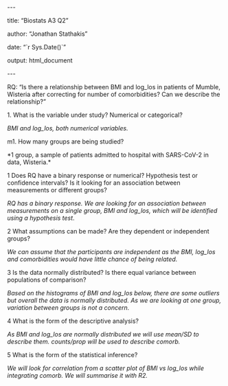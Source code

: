 \-\--

title: "Biostats A3 Q2"

author: "Jonathan Stathakis"

date: "\`r Sys.Date()\`"

output: html_document

\-\--

RQ: "Is there a relationship between BMI and log_los in patients of Mumble, Wisteria after correcting for number of comorbidities? Can we describe the relationship?"

1\. What is the variable under study? Numerical or categorical?

*BMI and log_los, both numerical variables.*

m1. How many groups are being studied?

\*1 group, a sample of patients admitted to hospital with SARS-CoV-2 in data, Wisteria.\*

1 Does RQ have a binary response or numerical? Hypothesis test or confidence intervals? Is it looking for an association between measurements or different groups?

*RQ has a binary response. We are looking for an association between measurements on a single group, BMI and log_los, which will be identified using a hypothesis test*.

2 What assumptions can be made? Are they dependent or independent groups?

*We can assume that the participants are independent as the BMI, log_los and comorbidities would have little chance of being related.*

3 Is the data normally distributed? Is there equal variance between populations of comparison?

*Based on the histograms of BMI and log_los below, there are some outliers but overall the data is normally distributed. As we are looking at one group, variation between groups is not a concern.*

4 What is the form of the descriptive analysis?

*As BMI and log_los are normally distributed we will use mean/SD to describe them. counts/prop will be used to describe comorb.*

5 What is the form of the statistical inference?

*We will look for correlation from a scatter plot of BMI vs log_los while integrating comorb. We will summarise it with R2.*
